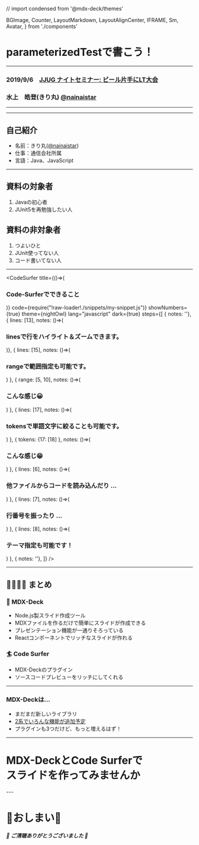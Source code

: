 // import condensed from '@mdx-deck/themes'

  BGImage,
  Counter,
  LayoutMarkdown,
  LayoutAlignCenter,
  IFRAME,
  Sm,
  Avatar,
} from './components'


<Head>
  <title>parameterizedTestで書こう！</title>
</Head>


<h1>
  <span>parameterizedTestで書こう！</span>
</h1>

<hr/>

### 2019/9/6　[JJUG ナイトセミナー: ビール片手にLT大会](https://jjug.doorkeeper.jp/events/95987)

### 水上　皓登(きり丸)  [@nainaistar](https://twitter.com/nainaistar)

<hr/>

---

## 自己紹介

<Avatar />

* 名前：きり丸([@nainaistar](https://twitter.com/nainaistar))
* 仕事：通信会社所属
* 言語：Java、JavaScript

---


## 資料の対象者
1. Javaの初心者
1. JUnit5を再勉強したい人

## 資料の非対象者
1. つよいひと
1. JUnit使ってない人
1. コード書いてない人

---

<CodeSurfer
  title={()=>(<h3>Code-Surferでできること</h3>)}
  code={require("!raw-loader!./snippets/my-snippet.js")}
  showNumbers={true}
  theme={nightOwl}
  lang="javascript"
  dark={true}
  steps={[
    { notes: ''},
    { lines: [13], notes: ()=>(<h3>linesで行をハイライト＆ズームできます。</h3>)},
    { lines: [15], notes: ()=>(<h3>rangeで範囲指定も可能です。</h3>) },
    { range: [5, 10], notes: ()=>(<h3>こんな感じ😀</h3>) },
    { lines: [17], notes: ()=>(<h3>tokensで単語文字に絞ることも可能です。</h3>) },
    { tokens: {17: [18] }, notes: ()=>(<h3>こんな感じ😁</h3>) },
    { lines: [6], notes: ()=>(<h3>他ファイルからコードを読み込んだり ...</h3>) },
    { lines: [7], notes: ()=>(<h3>行番号を振ったり ...</h3>) },
    { lines: [8], notes: ()=>(<h3>テーマ指定も可能です！</h3>) },
    { notes: ''},
  ]}
/>

---

## 👨‍👩‍👦‍👦  まとめ

### 📓 MDX-Deck
* Node.js製スライド作成ツール
* MDXファイルを作るだけで簡単にスライドが作成できる
* プレゼンテーション機能が一通りそろっている
* Reactコンポーネントでリッチなスライドが作れる

### 🏄 Code Surfer
* MDX-Deckのプラグイン
* ソースコードプレビューをリッチにしてくれる

---


### MDX-Deckは...

* まだまだ新しいライブラリ
* [2系でいろんな機能が追加予定](https://github.com/jxnblk/mdx-deck/issues/177)
* プラグインも3つだけど、もっと増えるはず！

---


<h1>
  <span>MDX-Deck</span><Sm>と</Sm><span>Code Surfer</span><Sm>で</Sm><br/>
  <span>スライド<Sm>を</Sm>作ってみませんか</span>
</h1>
---


# :tomato:おしまい:tomato:

##### 🙇 ご清聴ありがとうございました 🙇